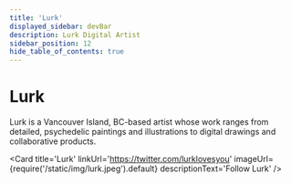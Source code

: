 ```yaml
---
title: 'Lurk'
displayed_sidebar: devBar
description: Lurk Digital Artist
sidebar_position: 12
hide_table_of_contents: true
---
```



# Lurk

Lurk is a Vancouver Island, BC-based artist whose work ranges from detailed, psychedelic paintings and illustrations to digital drawings and collaborative products.

<Card
    title='Lurk'
    linkUrl='https://twitter.com/lurklovesyou'
    imageUrl={require('/static/img/lurk.jpeg').default}
    descriptionText='Follow Lurk'
/>
